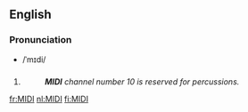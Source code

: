 {{wikipedia}}
{{also|midi|Midi}}
==English==

===Pronunciation===
* /ˈmɪdi/

==={{initialism-old|en}}===
{{head|en}}

# {{w|Musical Instrument Digital Interface}}
#: '''''MIDI''' channel number 10 is reserved for percussions.''

[[fr:MIDI]]
[[nl:MIDI]]
[[fi:MIDI]]